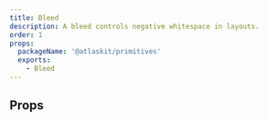 ```yaml
---
title: Bleed
description: A bleed controls negative whitespace in layouts.
order: 1
props:
  packageName: '@atlaskit/primitives'
  exports:
    - Bleed
---
```



<CodeDocsHeader
  name="@atlaskit/primitives"
  repository="https://bitbucket.org/atlassian/atlassian-frontend-mirror"
  directoryName="primitives"
/>

## Props

<TSMorphProps exportName="Bleed" packageName="@atlaskit/primitives" />
